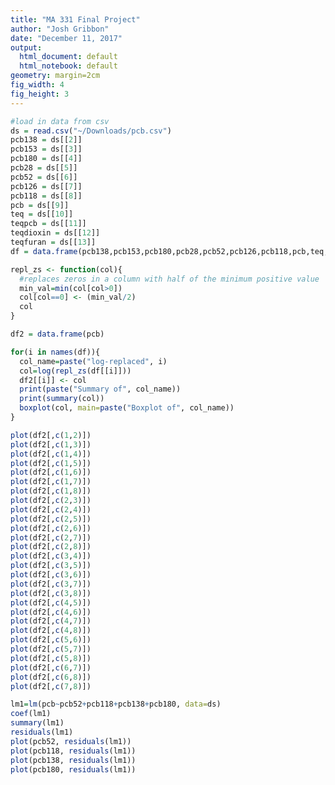 ```yaml
---
title: "MA 331 Final Project"
author: "Josh Gribbon"
date: "December 11, 2017"
output:
  html_document: default
  html_notebook: default
geometry: margin=2cm
fig_width: 4
fig_height: 3
---
```


```r
#load in data from csv
ds = read.csv("~/Downloads/pcb.csv")
pcb138 = ds[[2]]
pcb153 = ds[[3]]
pcb180 = ds[[4]]
pcb28 = ds[[5]]
pcb52 = ds[[6]]
pcb126 = ds[[7]]
pcb118 = ds[[8]]
pcb = ds[[9]]
teq = ds[[10]]
teqpcb = ds[[11]]
teqdioxin = ds[[12]]
teqfuran = ds[[13]]
df = data.frame(pcb138,pcb153,pcb180,pcb28,pcb52,pcb126,pcb118,pcb,teq,teqpcb,teqdioxin,teqfuran)

repl_zs <- function(col){
  #replaces zeros in a column with half of the minimum positive value
  min_val=min(col[col>0])
  col[col==0] <- (min_val/2)
  col
}

df2 = data.frame(pcb)

for(i in names(df)){
  col_name=paste("log-replaced", i)
  col=log(repl_zs(df[[i]]))
  df2[[i]] <- col
  print(paste("Summary of", col_name))
  print(summary(col))
  boxplot(col, main=paste("Boxplot of", col_name))
}
```

```r
plot(df2[,c(1,2)])
plot(df2[,c(1,3)])
plot(df2[,c(1,4)])
plot(df2[,c(1,5)])
plot(df2[,c(1,6)])
plot(df2[,c(1,7)])
plot(df2[,c(1,8)])
plot(df2[,c(2,3)])
plot(df2[,c(2,4)])
plot(df2[,c(2,5)])
plot(df2[,c(2,6)])
plot(df2[,c(2,7)])
plot(df2[,c(2,8)])
plot(df2[,c(3,4)])
plot(df2[,c(3,5)])
plot(df2[,c(3,6)])
plot(df2[,c(3,7)])
plot(df2[,c(3,8)])
plot(df2[,c(4,5)])
plot(df2[,c(4,6)])
plot(df2[,c(4,7)])
plot(df2[,c(4,8)])
plot(df2[,c(5,6)])
plot(df2[,c(5,7)])
plot(df2[,c(5,8)])
plot(df2[,c(6,7)])
plot(df2[,c(6,8)])
plot(df2[,c(7,8)])
```

```r
lm1=lm(pcb~pcb52+pcb118+pcb138+pcb180, data=ds)
coef(lm1)
summary(lm1)
residuals(lm1)
plot(pcb52, residuals(lm1))
plot(pcb118, residuals(lm1))
plot(pcb138, residuals(lm1))
plot(pcb180, residuals(lm1))
```





















